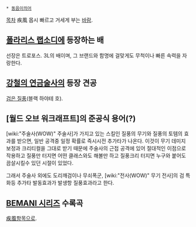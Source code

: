  * [[동음이의어]]
[[목차]]
疾風 
몹시 빠르고 거세게 부는 [[바람]].

== [[폴라리스 랩소디]]에 등장하는 배 ==
선장은 트로포스. 3L의 배이며, 그 브랜드와 함명에 걸맞게도 무척이나 빠른 속력을 자랑한다.
== [[강철의 연금술사]]의 등장 견공 ==
[[검은 질풍]](블랙 하야테 호).

== [월드 오브 워크래프트]의 준공식 용어(?) ==
[wiki:"주술사(WOW)" 주술사]가 가지고 있는 스킬인 질풍의 무기와 질풍의 토템의 효과를 받으면, 일반 공격중 일정 확률로 즉시시전 추가타가 나온다. 이것이 무기 데미지 보정과 크리티컬을 그대로 받기 때문에 주술사의 근접 공격에 있어 절대적인 이점으로 작용하고 질풍만 터지면 어떤 클래스와도 해볼만 하고 질풍크리 터지면 누구와 붙어도 끔살시킬수 있던 시절이 있었다. 

그래서 주술사 외에도 도리깨검이나 무쇠폭군, [wiki:"전사(WOW)" 무기 전사]의 검 특화등 추가타 발동효과가 발생항 질풍효과라고 한다.
== [[BEMANI 시리즈]] 수록곡 ==
[[疾風]]항목으로.
